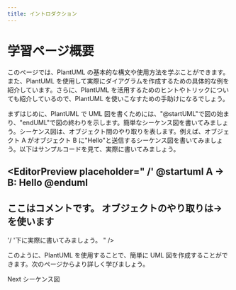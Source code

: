 ```yaml
---
title: イントロダクション
---
```


# 学習ページ概要

このページでは、PlantUML の基本的な構文や使用方法を学ぶことができます。また、PlantUML を使用して実際にダイアグラムを作成するための具体的な例を紹介しています。さらに、PlantUML を活用するためのヒントやトリックについても紹介しているので、PlantUML を使いこなすための手助けになるでしょう。

まずはじめに、PlantUML で UML 図を書くためには、"@startUML"で図の始まり、"endUML"で図の終わりを示します。簡単なシーケンス図を書いてみましょう。シーケンス図は、オブジェクト間のやり取りを表します。例えば、オブジェクト A がオブジェクト B に"Hello"と送信するシーケンス図を書いてみましょう。以下はサンプルコードを見て、実際に書いてみましょう。

<EditorPreview
  placeholder="
  /'
  @startuml
  A -> B: Hello
  @enduml
  --------------------
  ここはコメントです。
  オブジェクトのやり取りは->を使います
  --------------------
  '/
  '下に実際に書いてみましょう。
  "
/>

このように、PlantUML を使用することで、簡単に UML 図を作成することができます。次のページからより詳しく学びましょう。

<Link href='/learn/sequence'>Next シーケンス図</Link>
